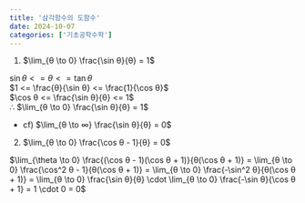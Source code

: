 ```yaml
---
title: '삼각함수의 도함수'
date: 2024-10-07
categories: ['기초공학수학']
---
```


1. $\lim_{θ \to 0} \frac{\sin θ}{θ} = 1$

$\sin θ <= θ <= \tan θ$  
$1 <= \frac{θ}{\sin θ} <= \frac{1}{\cos θ}$  
$\cos θ <= \frac{\sin θ}{θ} <= 1$  
∴ $\lim_{θ \to 0} \frac{\sin θ}{θ} = 1$  

- cf) $\lim_{θ \to ∞} \frac{\sin θ}{θ} = 0$  

2. $\lim_{θ \to 0} \frac{\cos θ - 1}{θ} = 0$

$\lim_{\theta \to 0} \frac{(\cos θ - 1)(\cos θ + 1)}{θ(\cos θ + 1)}  
= \lim_{θ \to 0} \frac{\cos^2 θ - 1}{θ(\cos θ + 1)}
= \lim_{θ \to 0} \frac{-\sin^2 θ}{θ(\cos θ + 1)}  
= \lim_{θ \to 0} \frac{\sin θ}{θ} \cdot \lim_{θ \to 0} \frac{-\sin θ}{\cos θ + 1}  
= 1 \cdot 0 = 0$


